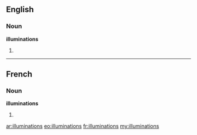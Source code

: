 ==English==

===Noun===
'''illuminations'''

# {{plural of|[[illumination]]}}

----

==French==

===Noun===
'''illuminations''' {{f}}

# {{plural of|[[illumination]]|lang=fr}}

[[ar:illuminations]]
[[eo:illuminations]]
[[fr:illuminations]]
[[my:illuminations]]